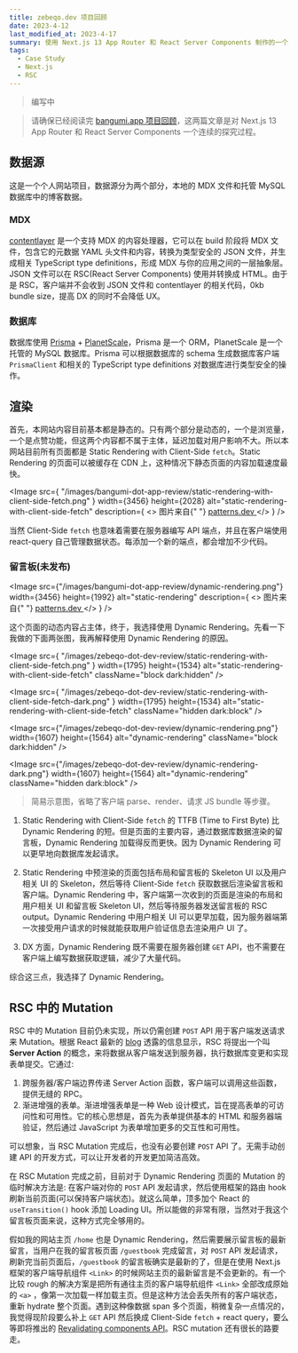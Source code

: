 ```yaml
---
title: zebeqo.dev 项目回顾
date: 2023-4-12
last_modified_at: 2023-4-17
summary: 使用 Next.js 13 App Router 和 React Server Components 制作的一个全栈个人网站，数据源来自本地的 MDX 文件和托管 MySQL 数据库中的博客数据。
tags:
  - Case Study
  - Next.js
  - RSC
---
```


> 编写中

> 请确保已经阅读完 [bangumi.app 项目回顾](/posts/bangumi-dot-app-review)，这两篇文章是对 Next.js 13 App Router 和 React Server Components 一个连续的探究过程。

## 数据源

这是一个个人网站项目，数据源分为两个部分，本地的 MDX 文件和托管 MySQL 数据库中的博客数据。

### MDX

[contentlayer](https://www.contentlayer.dev/) 是一个支持 MDX 的内容处理器，它可以在 build 阶段将 MDX 文件，包含它的元数据 YAML 头文件和内容，转换为类型安全的 JSON 文件，并生成相关 TypeScript type definitions，形成 MDX 与你的应用之间的一层抽象层。JSON 文件可以在 RSC(React Server Components) 使用并转换成 HTML。由于是 RSC，客户端并不会收到 JSON 文件和 contentlayer 的相关代码，0kb bundle size，提高 DX 的同时不会降低 UX。

### 数据库

数据库使用 [Prisma](https://www.prisma.io/) + [PlanetScale](https://planetscale.com/)，Prisma 是一个 ORM，PlanetScale 是一个托管的 MySQL 数据库。Prisma 可以根据数据库的 schema 生成数据库客户端 `PrismaClient` 和相关的 TypeScript type definitions 对数据库进行类型安全的操作。

## 渲染

首先，本网站内容目前基本都是静态的。只有两个部分是动态的，一个是浏览量，一个是点赞功能，但这两个内容都不属于主体，延迟加载对用户影响不大。所以本网站目前所有页面都是 Static Rendering with Client-Side `fetch`。Static Rendering 的页面可以被缓存在 CDN 上，这种情况下静态页面的内容加载速度最快。

<Image
  src={
    "/images/bangumi-dot-app-review/static-rendering-with-client-side-fetch.png"
  }
  width={3456}
  height={2028}
  alt="static-rendering-with-client-side-fetch"
  description={
    <>
      图片来自{" "}
      <a
        target="_blank"
        href="https://www.patterns.dev/posts/rendering-patterns"
      >
        patterns.dev
      </a>
    </>
  }
/>

当然 Client-Side `fetch` 也意味着需要在服务器编写 API 端点，并且在客户端使用 react-query 自己管理数据状态。每添加一个新的端点，都会增加不少代码。

### 留言板(未发布)

<Image
  src={"/images/bangumi-dot-app-review/dynamic-rendering.png"}
  width={3456}
  height={1992}
  alt="static-rendering"
  description={
    <>
      图片来自{" "}
      <a
        target="_blank"
        href="https://www.patterns.dev/posts/rendering-patterns"
      >
        patterns.dev
      </a>
    </>
  }
/>

这个页面的动态内容占主体，终于，我选择使用 Dynamic Rendering。先看一下我做的下面两张图，我再解释使用 Dynamic Rendering 的原因。

<Image
  src={
    "/images/zebeqo-dot-dev-review/static-rendering-with-client-side-fetch.png"
  }
  width={1795}
  height={1534}
  alt="static-rendering-with-client-side-fetch"
  className="block dark:hidden"
/>

<Image
  src={
    "/images/zebeqo-dot-dev-review/static-rendering-with-client-side-fetch-dark.png"
  }
  width={1795}
  height={1534}
  alt="static-rendering-with-client-side-fetch"
  className="hidden dark:block"
/>

<Image
  src={"/images/zebeqo-dot-dev-review/dynamic-rendering.png"}
  width={1607}
  height={1564}
  alt="dynamic-rendering"
  className="block dark:hidden"
/>

<Image
  src={"/images/zebeqo-dot-dev-review/dynamic-rendering-dark.png"}
  width={1607}
  height={1564}
  alt="dynamic-rendering"
  className="hidden dark:block"
/>

> 简易示意图，省略了客户端 parse、render、请求 JS bundle 等步骤。

1. Static Rendering with Client-Side `fetch` 的 TTFB (Time to First Byte) 比 Dynamic Rendering 的短。但是页面的主要内容，通过数据库数据渲染的留言板，Dynamic Rendering 加载得反而更快。因为 Dynamic Rendering 可以更早地向数据库发起请求。

2. Static Rendering 中预渲染的页面包括布局和留言板的 Skeleton UI 以及用户相关 UI 的 Skeleton，然后等待 Client-Side `fetch` 获取数据后渲染留言板和客户端。Dynamic Rendering 中，客户端第一次收到的页面是渲染的布局和用户相关 UI 和留言板 Skeleton UI，然后等待服务器发送留言板的 RSC output。Dynamic Rendering 中用户相关 UI 可以更早加载，因为服务器端第一次接受用户请求的时候就能获取用户验证信息去渲染用户 UI 了。

3. DX 方面，Dynamic Rendering 既不需要在服务器创建 `GET` API，也不需要在客户端上编写数据获取逻辑，减少了大量代码。

综合这三点，我选择了 Dynamic Rendering。

## RSC 中的 Mutation

<Tweet id="1647211603673194501" />

RSC 中的 Mutation 目前仍未实现，所以仍需创建 `POST` API 用于客户端发送请求来 Mutation。根据 React 最新的 [blog](https://react.dev/blog/2023/03/22/react-labs-what-we-have-been-working-on-march-2023#react-server-components) 透露的信息显示，RSC 将提出一个叫 **Server Action** 的概念，来将数据从客户端发送到服务器，执行数据库变更和实现表单提交。它通过:

1. 跨服务器/客户端边界传递 Server Action 函数，客户端可以调用这些函数，提供无缝的 RPC。
2. 渐进增强的表单。渐进增强表单是一种 Web 设计模式，旨在提高表单的可访问性和可用性。它的核心思想是，首先为表单提供基本的 HTML 和服务器端验证，然后通过 JavaScript 为表单增加更多的交互性和可用性。

可以想象，当 RSC Mutation 完成后，也没有必要创建 `POST` API 了。无需手动创建 API 的开发方式，可以让开发者的开发更加简洁高效。

在 RSC Mutation 完成之前，目前对于 Dynamic Rendering 页面的 Mutation 的临时解决方法是: 在客户端对你的 `POST` API 发起请求，然后使用框架的路由 hook 刷新当前页面(可以保持客户端状态)。就这么简单，顶多加个 React 的 `useTransition()` hook 添加 Loading UI。所以能做的非常有限，当然对于我这个留言板页面来说，这种方式完全够用的。

假如我的网站主页 `/home` 也是 Dynamic Rendering，然后需要展示留言板的最新留言，当用户在我的留言板页面 `/guestbook` 完成留言，对 `POST` API 发起请求，刷新完当前页面后，`/guestbook` 的留言板确实是最新的了，但是在使用 Next.js 框架的客户端导航组件 `<Link>` 的时候网站主页的最新留言是不会更新的。有一个比较 rough 的解决方案是把所有通往主页的客户端导航组件 `<Link>` 全部改成原始的 `<a>` ，像第一次加载一样加载主页。但是这种方法会丢失所有的客户端状态，重新 hydrate 整个页面。遇到这种像数据 span 多个页面，稍微复杂一点情况的，我觉得现阶段要么补上 `GET` API 然后换成 Client-Side `fetch` + react query，要么等即将推出的 [Revalidating components API](https://vercel.com/blog/vercel-cache-api-nextjs-cache#revalidating-components-with-cache-tags)。RSC mutation 还有很长的路要走。
